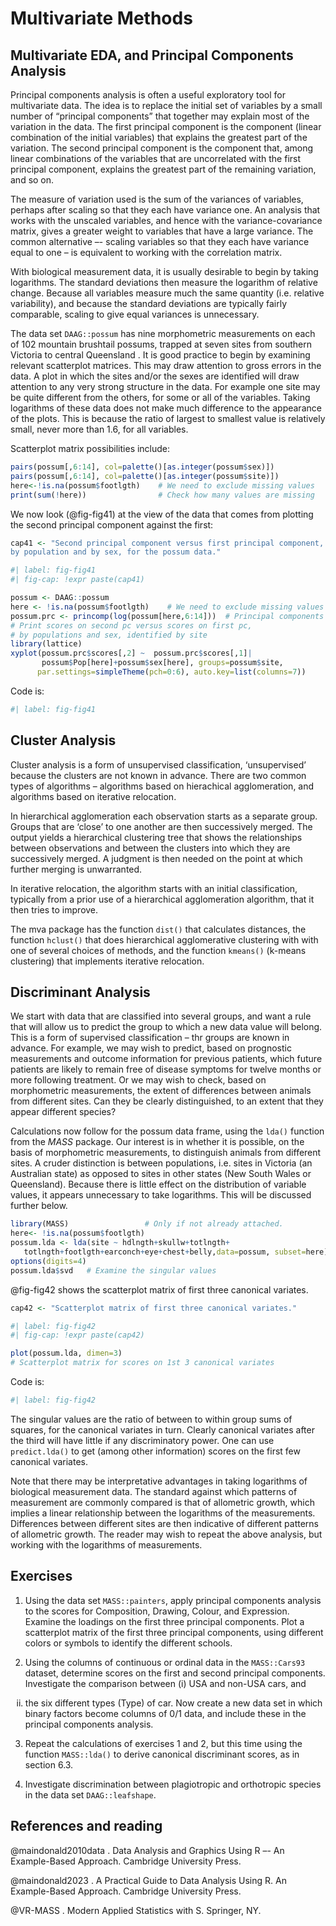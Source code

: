 # Multivariate Methods
## Multivariate EDA, and Principal Components Analysis
Principal components analysis is often a useful exploratory tool
for multivariate data.  The idea is to replace the initial set of
variables by a small number of “principal components” that
together may explain most of the variation in the data.  The
first principal component is the component (linear combination of
the initial variables) that explains the greatest part of the
variation.  The second principal component is the component that,
among linear combinations of the variables that are uncorrelated
with the first principal component, explains the greatest part of
the remaining variation, and so on.

The measure of variation used is the sum of the variances of
variables, perhaps after scaling so that they each have variance
one.  An analysis that works with the unscaled variables, and
hence with the variance-covariance matrix, gives a greater weight
to variables that have a large variance.  The common alternative
–- scaling variables so that they each have variance equal to one
– is equivalent to working with the correlation matrix.

With biological measurement data, it is usually desirable to
begin by taking logarithms.  The standard deviations then measure
the logarithm of relative change. Because all variables measure
much the same quantity (i.e. relative variability), and because
the standard deviations are typically fairly comparable, scaling
to give equal variances is unnecessary.

The data set `DAAG::possum` has nine morphometric measurements on
each of 102 mountain brushtail possums, trapped at seven sites
from southern Victoria to central Queensland .  It is good
practice to begin by examining relevant scatterplot matrices.
This may draw attention to gross errors in the data.  A plot in
which the sites and/or the sexes are identified will draw
attention to any very strong structure in the data.  For example
one site may be quite different from the others, for some or all
of the variables.  Taking logarithms of these data does not make
much difference to the appearance of the plots. This is because
the ratio of largest to smallest value is relatively small, never
more than 1.6, for all variables.

Scatterplot matrix possibilities include:
```r
pairs(possum[,6:14], col=palette()[as.integer(possum$sex)])
pairs(possum[,6:14], col=palette()[as.integer(possum$site)])
here<-!is.na(possum$footlgth)    # We need to exclude missing values
print(sum(!here))                # Check how many values are missing
```   
We now look (@fig-fig41) at the view of the data that comes from 
plotting the second principal component against the first:

```r
cap41 <- "Second principal component versus first principal component, 
by population and by sex, for the possum data."
```

```r
#| label: fig-fig41
#| fig-cap: !expr paste(cap41)

possum <- DAAG::possum
here <- !is.na(possum$footlgth)    # We need to exclude missing values
possum.prc <- princomp(log(possum[here,6:14]))  # Principal components
# Print scores on second pc versus scores on first pc,
# by populations and sex, identified by site
library(lattice)
xyplot(possum.prc$scores[,2] ~  possum.prc$scores[,1]|
       possum$Pop[here]+possum$sex[here], groups=possum$site,
      par.settings=simpleTheme(pch=0:6), auto.key=list(columns=7))
```

Code is:
```r
#| label: fig-fig41
```

## Cluster Analysis
Cluster analysis is a form of unsupervised classification, 'unsupervised' 
because the clusters are not known in advance.  There are two common types 
of algorithms – algorithms based on hierachical agglomeration, and 
algorithms based on iterative relocation. 

In hierarchical agglomeration each observation starts as a separate group.  
Groups that are 'close' to one another are then successively merged. The 
output yields a hierarchical clustering tree that shows the relationships 
between observations and between the clusters into which they are 
successively merged.  A judgment is then needed on the point at which 
further merging is unwarranted.

In iterative relocation, the algorithm starts with an initial 
classification, typically from a prior use of a hierarchical agglomeration 
algorithm, that it then tries to improve. 

The mva package has the function `dist()` that calculates distances, 
the function `hclust()` that does hierarchical agglomerative clustering
with with one of several choices of methods, and the function `kmeans()` 
(k-means clustering) that implements iterative relocation.

## Discriminant Analysis  
We start with data that are classified into several groups, and want 
a rule that will allow us to predict the group to which a new data 
value will belong.  This is a form of supervised classification --
thr groups are known in advance.  For example, we may wish to predict, 
based on prognostic measurements and outcome information for previous 
patients, which future patients are likely to remain free of disease 
symptoms for twelve months or more following treatment.  Or we may
wish to check, based on morphometric measurements, the extent of 
differences between animals from different sites.  Can they be
clearly distinguished, to an extent that they appear different species?

Calculations now follow for the possum data frame, using the `lda()` 
function from the _MASS_ package.  Our interest is in whether it is 
possible, on the basis of morphometric measurements, to distinguish 
animals from different sites.  A cruder distinction is between 
populations, i.e. sites in Victoria (an Australian state) as opposed 
to sites in other states (New South Wales or Queensland).  Because 
there is little effect on the distribution of variable values, it 
appears unnecessary to take logarithms.  This will be discussed 
further below.
```r
library(MASS)                 # Only if not already attached.
here<- !is.na(possum$footlgth)
possum.lda <- lda(site ~ hdlngth+skullw+totlngth+
   totlngth+footlgth+earconch+eye+chest+belly,data=possum, subset=here)
options(digits=4)
possum.lda$svd   # Examine the singular values
```  

@fig-fig42 shows the scatterplot matrix of first three canonical variates.
```r
cap42 <- "Scatterplot matrix of first three canonical variates."
```

```r
#| label: fig-fig42
#| fig-cap: !expr paste(cap42)

plot(possum.lda, dimen=3)    
# Scatterplot matrix for scores on 1st 3 canonical variates
```

Code is:
```r
#| label: fig-fig42
```

The singular values are the ratio of between to within group sums
of squares, for the canonical variates in turn.  Clearly
canonical variates after the third will have little if any
discriminatory power.  One can use `predict.lda()` to get (among
other information) scores on the first few canonical variates.

Note that there may be interpretative advantages in taking
logarithms of biological measurement data.  The standard against
which patterns of measurement are commonly compared is that of
allometric growth, which implies a linear relationship between
the logarithms of the measurements.  Differences between
different sites are then indicative of different patterns of
allometric growth.  The reader may wish to repeat the above
analysis, but working with the logarithms of measurements.

## Exercises

1. Using the data set `MASS::painters`, apply principal components 
analysis to the scores for  Composition, Drawing, Colour, and Expression.
Examine the loadings on the first three principal components.  Plot a 
scatterplot matrix of the first three principal components, using 
different colors or symbols to identify the different schools.  

2. Using the columns of continuous or ordinal data in the `MASS::Cars93` 
dataset, determine scores on the first and second principal components. 
Investigate the comparison between (i) USA and non-USA cars, and 
(ii) the six different types (Type) of car.   Now create a new data set 
in which binary factors become columns of 0/1 data, and include these 
in the principal components analysis.  

3. Repeat the calculations of exercises 1 and 2, but this time using the 
function `MASS::lda()` to derive canonical discriminant scores, as in section 6.3.  

4. Investigate discrimination between plagiotropic and orthotropic species 
in the data set `DAAG::leafshape`.

## References and reading

@maindonald2010data . Data Analysis and Graphics Using R –-
An Example-Based Approach. Cambridge University Press.

@maindonald2023 . A Practical Guide to Data Analysis Using R.
  An Example-Based Approach. Cambridge University Press.

@VR-MASS .  Modern Applied Statistics with S.  Springer, NY.  

  
